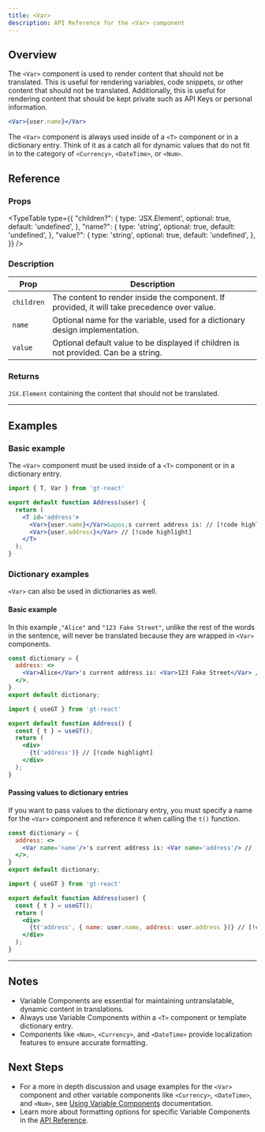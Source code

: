 ```yaml
---
title: <Var>
description: API Reference for the <Var> component
---
```


## Overview
The `<Var>` component is used to render content that should not be translated.
This is useful for rendering variables, code snippets, or other content that should not be translated.
Additionally, this is useful for rendering content that should be kept private such as API Keys or personal information.

```jsx
<Var>{user.name}</Var>
```

The `<Var>` component is always used inside of a `<T>` component or in a dictionary entry.
Think of it as a catch all for dynamic values that do not fit in to the category of `<Currency>`, `<DateTime>`, or `<Num>`.

## Reference

### Props

<TypeTable
    type={{
        "children?": {
            type: 'JSX.Element',
            optional: true,
            default: 'undefined',
        },
        "name?": {
            type: 'string',
            optional: true,
            default: 'undefined',
        },
        "value?": {
            type: 'string',
            optional: true,
            default: 'undefined',
        },
    }}
/>

### Description
| Prop      | Description                                                                                                                                            |
|-----------|--------------------------------------------------------------------------------------------------------------------------------------------------------|
| `children`  | The content to render inside the component. If provided, it will take precedence over value. |
| `name`      | Optional name for the variable, used for a dictionary design implementation.                                                                                      |
| `value`     | Optional default value to be displayed if children is not provided. Can be a string.                                  |


### Returns
`JSX.Element` containing the content that should not be translated.

---

## Examples

### Basic example
The `<Var>` component must be used inside of a `<T>` component or in a dictionary entry.
```jsx title="Address.jsx" copy
import { T, Var } from 'gt-react'

export default function Address(user) {
  return (
    <T id='address'>
      <Var>{user.name}</Var>&apos;s current address is: // [!code highlight]
      <Var>{user.address}</Var> // [!code highlight]
    </T>
  );
}
```
### Dictionary examples
`<Var>` can also be used in dictionaries as well.
#### Basic example
In this example ,`"Alice"` and `"123 Fake Street"`, unlike the rest of the words in the sentence, will never be translated because they are wrapped in `<Var>` components.
```jsx title="dictionary.jsx"
const dictionary = {
  address: <>
    <Var>Alice</Var>'s current address is: <Var>123 Fake Street</Var> // [!code highlight]
  </>,
}
export default dictionary;
```
```jsx title="Address.jsx"
import { useGT } from 'gt-react'

export default function Address() {
  const { t } = useGT();
  return (
    <div>
      {t('address')} // [!code highlight]
    </div>
  );
}
```

#### Passing values to dictionary entries
If you want to pass values to the dictionary entry, you must specify a name for the `<Var>` component and reference it when calling the `t()` function.
```jsx title="dictionary.jsx"
const dictionary = {
  address: <>
    <Var name='name'/>'s current address is: <Var name='address'/> // [!code highlight]
  </>,
}
export default dictionary;
```
```jsx title="Address.jsx"
import { useGT } from 'gt-react'

export default function Address(user) {
  const { t } = useGT();
  return (
    <div>
      {t('address', { name: user.name, address: user.address })} // [!code highlight]
    </div>
  );
}
```


---

## Notes
 * Variable Components are essential for maintaining untranslatable, dynamic content in translations.
 * Always use Variable Components within a `<T>` component or template dictionary entry.
 * Components like `<Num>`, `<Currency>`, and `<DateTime>` provide localization features to ensure accurate formatting.

## Next Steps
 * For a more in depth discussion and usage examples for the `<Var>` component and other variable components like `<Currency>`, `<DateTime>`, and `<Num>`,
  see [Using Variable Components](/docs/react/reference/using-variable-components) documentation.
 * Learn more about formatting options for specific Variable Components in the [API Reference](/docs/react/api/components/var).
